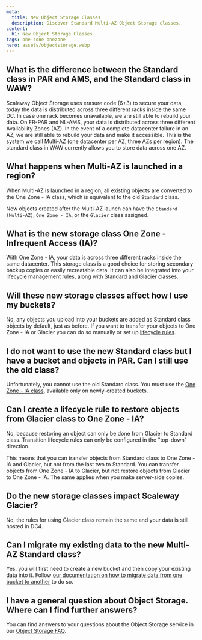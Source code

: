 ```yaml
---
meta:
  title: New Object Storage Classes
  description: Discover Standard Multi-AZ Object Storage classes.
content:
  h1: New Object Storage Classes
tags: one-zone onezone 
hero: assets/objectstorage.webp
---
```


<Concept>

## What is the difference between the Standard class in PAR and AMS, and the Standard class in WAW?
Scaleway Object Storage uses erasure code (6+3) to secure your data, today the data is distributed across three different racks inside the same DC. In case one rack becomes unavailable, we are still able to rebuild your data. 
On FR-PAR and NL-AMS, your data is distributed across three different Availability Zones (AZ). In the event of a complete datacenter failure in an AZ, 
we are still able to rebuild your data and make it accessible. This is the system we call Multi-AZ (one datacenter per AZ, three AZs per region).
The standard class in WAW currently allows you to store data across one AZ.

</Concept>

<Concept>

## What happens when Multi-AZ is launched in a region?

When Multi-AZ is launched in a region, all existing objects are converted to the One Zone - IA class, which is equivalent to the old `Standard` class.

New objects created after the Multi-AZ launch can have the `Standard (Multi-AZ)`, `One Zone - IA`, or the `Glacier` class assigned.

</Concept>

<Concept>

## What is the new storage class One Zone - Infrequent Access (IA)?
With One Zone - IA, your data is across three different racks inside the same datacenter. This storage class is a good choice for storing secondary backup copies or easily recreatable data. 
It can also be integrated into your lifecycle management rules, along with Standard and Glacier classes.

</Concept>

<Concept>

## Will these new storage classes affect how I use my buckets?
No, any objects you upload into your buckets are added as Standard class objects by default, just as before. If you want to transfer your objects to One Zone - IA or Glacier you can do so manually or set up [lifecycle rules](/storage/object/api-cli/lifecycle-rules-api/). 

</Concept>

<Concept>

## I do not want to use the new Standard class but I have a bucket and objects in PAR. Can I still use the old class?
Unfortunately, you cannot use the old Standard class. You must use the [One Zone - IA class](/storage/object/concepts/#storage-class), available only on newly-created buckets.

</Concept>

<Concept>

## Can I create a lifecycle rule to restore objects from Glacier class to One Zone - IA?
No, because restoring an object can only be done from Glacier to Standard class. Transition lifecycle rules can only be configured in the "top-down" direction. 

This means that you can transfer objects from Standard class to One Zone - IA and Glacier, but not from the last two to Standard. You can transfer objects from One Zone - IA to Glacier, but not restore objects from Glacier to One Zone - IA. The same applies when you make server-side copies. 

<Lightbox src="scaleway-schema-life-cycle-object-storage.webp" alt="" />

</Concept>

<Concept>

## Do the new storage classes impact Scaleway Glacier?
No, the rules for using Glacier class remain the same and your data is still hosted in DC4.

</Concept>

<Concept>

## Can I migrate my existing data to the new Multi-AZ Standard class?
Yes, you will first need to create a new bucket and then copy your existing data into it. Follow [our documentation on how to migrate data from one bucket to another](/storage/object/api-cli/migrating-buckets) to do so. 

</Concept>

<Concept>

## I have a general question about Object Storage. Where can I find further answers?
You can find answers to your questions about the Object Storage service in our [Object Storage FAQ](/faq/objectstorage/).

</Concept>